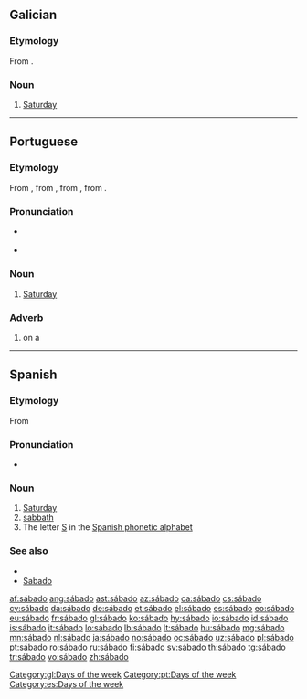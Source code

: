 ==Galician==
{{wikipedia|lang=gl}}

===Etymology===
From {{etyl|la|gl}} {{term|sabbatum|lang=la}}.

===Noun===
{{head|gl|noun|g=m}}

# [[Saturday]]

[[Category:gl:Days of the week]]

----

==Portuguese==

===Etymology===
From {{etyl|roa-ptg|pt}} {{term|sabado|lang=roa-ptg}}, from {{etyl|EL.|pt}} {{term|sabbatum|lang=la}}, from {{etyl|grc|pt}} {{term|σάββατον||Sabbath|tr=sabbaton|lang=grc}}, from {{etyl|he|pt}} {{term|שַׁבָּת||Sabbath|tr=shabát|lang=he}}.

===Pronunciation===
* {{a|PT}} {{IPA|/ˈsa.βɐ.ðu/|lang=pt}}
* {{hyphenation|sá|ba|do}}

===Noun===
{{pt-noun|m|s}}

# [[Saturday]]

===Adverb===
{{pt-adv|-}}

# on a {{l/en|Saturday}}

[[Category:pt:Days of the week]]

----

==Spanish==

===Etymology===
From {{etyl|la|es}} {{term|sabbatum|sabbătum|lang=la}}

===Pronunciation===
* {{IPA|/ˈsabado/|[ˈsaβaðo]|lang=es}}

===Noun===
{{es-noun|m|sábados}}

# [[Saturday]]
# [[sabbath]]
# The letter [[S]] in the [[:Appendix:Spanish phonetic alphabet|Spanish phonetic alphabet]]

===See also===
* {{list:days of the week/es}}
* [[Sabado]]

[[Category:es:Days of the week]]

[[af:sábado]]
[[ang:sábado]]
[[ast:sábado]]
[[az:sábado]]
[[ca:sábado]]
[[cs:sábado]]
[[cy:sábado]]
[[da:sábado]]
[[de:sábado]]
[[et:sábado]]
[[el:sábado]]
[[es:sábado]]
[[eo:sábado]]
[[eu:sábado]]
[[fr:sábado]]
[[gl:sábado]]
[[ko:sábado]]
[[hy:sábado]]
[[io:sábado]]
[[id:sábado]]
[[is:sábado]]
[[it:sábado]]
[[lo:sábado]]
[[lb:sábado]]
[[lt:sábado]]
[[hu:sábado]]
[[mg:sábado]]
[[mn:sábado]]
[[nl:sábado]]
[[ja:sábado]]
[[no:sábado]]
[[oc:sábado]]
[[uz:sábado]]
[[pl:sábado]]
[[pt:sábado]]
[[ro:sábado]]
[[ru:sábado]]
[[fi:sábado]]
[[sv:sábado]]
[[th:sábado]]
[[tg:sábado]]
[[tr:sábado]]
[[vo:sábado]]
[[zh:sábado]]